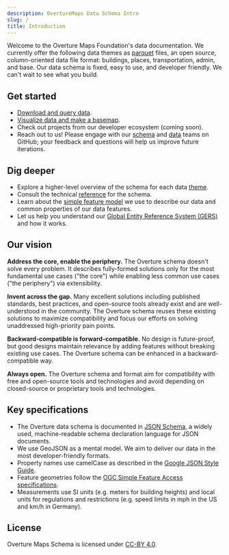 ```yaml
---
description: OvertureMaps Data Schema Intro
slug: /
title: Introduction
---
```


Welcome to the Overture Maps Foundation's data documentation. We currently offer the following data themes as [parquet](https://parquet.apache.org/) files, an open source, column-oriented data file format: buildings, places, transportation, admin, and base. Our data schema is fixed, easy to use, and developer friendly. We can't wait to see what you build.

## Get started
- [Download and query data](https://github.com/OvertureMaps/data).
- [Visualize data and make a basemap](https://labs.overturemaps.org/how-to/).
- Check out projects from our developer ecosystem (coming soon).
- Reach out to us! Please engage with our [schema](https://github.com/OvertureMaps/schema/discussions) and [data](https://github.com/OvertureMaps/data/discussions) teams on GitHub; your feedback and questions will help us improve future iterations.

## Dig deeper
- Explore a higher-level overview of the schema for each data [theme](themes).
- Consult the technical [reference](reference) for the schema.
- Learn about the [simple feature model](/overview/feature-model) we use to describe our data and common properties of our data features.
- Let us help you understand our [Global Entity Reference System (GERS)](gers) and how it works.

## Our vision
**Address the core, enable the periphery.** The Overture schema doesn't solve every problem. It describes fully-formed solutions only for the most fundamental use cases ("the core") while enabling
less common use cases ("the periphery") via extensibility.

**Invent across the gap.** Many excellent solutions including published standards, best practices, and open-source tools already exist and are well-understood in the community. The Overture schema reuses these existing solutions to maximize compatibility and focus our efforts on solving unaddressed high-priority pain points.

**Backward-compatible is forward-compatible.** No design is future-proof, but good designs maintain relevance by adding features without breaking existing use cases. The Overture schema can be enhanced in a backward-compatible way.

**Always open.** The Overture schema and format aim for compatibility with free and open-source tools and technologies and avoid depending on closed-source or proprietary tools and technologies.


## Key specifications
- The Overture data schema is documented in [JSON Schema](https://json-schema.org/), a widely used, machine-readable schema declaration language for JSON documents.
- We use GeoJSON as a mental model. We aim to deliver our data in the most developer-friendly formats.
- Property names use camelCase as described in the [Google JSON Style Guide](https://google.github.io/styleguide/jsoncstyleguide.xml).
- Feature geometries follow the [OGC Simple Feature Access specifications](https://www.ogc.org/standard/sfa/).
- Measurements use SI units (e.g. meters for building heights) and local units for regulations and restrictions (e.g. speed limits in mph in the US and km/h in Germany).

## License
Overture Maps Schema is licensed under [CC-BY 4.0](https://creativecommons.org/licenses/by/4.0/legalcode).
